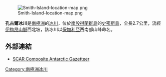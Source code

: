 {{no footnotes|time=2013-10-27T09:04:55+00:00}}
[[Image:Smith-Island-location-map.png|thumb]]

'''孔古爾冰川'''是[[南極洲|南極洲]]的[[冰川|冰川]]，位於[[南設得蘭群島|南設得蘭群島]]的[[史密斯島|史密斯島]]，全長2.7公里，流經[[伊梅昂山脈|伊梅昂山脈]]西北坡，該冰川以[[保加利亞|保加利亞]]西南部山峰命名。

{{coord|62|54|23|S|62|25|48|W|display=title}}

==外部連結==
* [http://data.aad.gov.au/aadc/gaz/scar/ SCAR Composite Antarctic Gazetteer]{{WebCite|url=https://www.webcitation.org/5ug2CfC7m?url=http://data.aad.gov.au/aadc/gaz/scar/ |date=20101202140255 |dateformat=iso }}

{{Antarctica-geo-stub}}
[[Category:南極洲冰川|Category:南極洲冰川]]